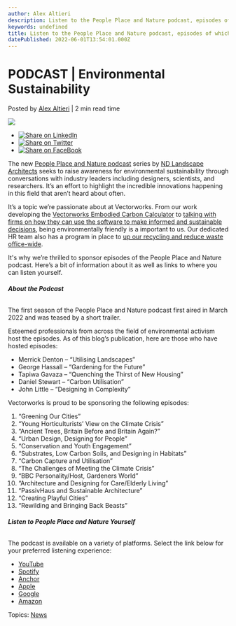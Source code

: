 ```yaml
---
author: Alex Altieri
description: Listen to the People Place and Nature podcast, episodes of which are sponsored by Vectorworks.
keywords: undefined
title: Listen to the People Place and Nature podcast, episodes of which are sponsored by Vectorworks. 
datePublished: 2022-06-01T13:54:01.000Z
---
```

  

# PODCAST | Environmental Sustainability

 Posted by [Alex Altieri](https://blog.vectorworks.net/author/alex-altieri) | 2 min read time 

![](https://blog.vectorworks.net/hubfs/2204-prof-practice-for-arch-webinar-landing-page-750x428.jpg) 

* [![Share on LinkedIn](https://2659751.fs1.hubspotusercontent-na1.net/hubfs/2659751/michaelDemo/share-LI.png)](http://www.linkedin.com/shareArticle?mini=true&url=https%3A%2F%2Fblog.vectorworks.net%2Fnew-sustainability-podcast-you-need-to-check-out)
* [![Share on Twitter](https://2659751.fs1.hubspotusercontent-na1.net/hubfs/2659751/michaelDemo/share-TW.png)](https://www.twitter.com/share?text=PODCAST%20|%20Environmental%20Sustainability&url=https%3A%2F%2Fblog.vectorworks.net%2Fnew-sustainability-podcast-you-need-to-check-out&via=PMGTweets)
* [![Share on FaceBook](https://2659751.fs1.hubspotusercontent-na1.net/hubfs/2659751/michaelDemo/share-FB.png)](https://www.facebook.com/sharer/sharer.php?u=https%3A%2F%2Fblog.vectorworks.net%2Fnew-sustainability-podcast-you-need-to-check-out)

The new [People Place and Nature podcast](https://peopleplaceandnature.com/) series by [ND Landscape Architects](https://ndla.co.uk/) seeks to raise awareness for environmental sustainability through conversations with industry leaders including designers, scientists, and researchers. It’s an effort to highlight the incredible innovations happening in this field that aren’t heard about often.

It’s a topic we’re passionate about at Vectorworks. From our work developing the [Vectorworks Embodied Carbon Calculator](../../../net/vectorworks/blog/calculate-embodied-carbon-with-this-vectorworks-worksheet.html) to [talking with firms on how they can use the software to make informed and sustainable decisions](https://www.vectorworks.net/en-US/customer-showcase/bim-sustainable-landscape-architecture), being environmentally friendly is a important to us. Our dedicated HR team also has a program in place to [up our recycling and reduce waste office-wide](https://www.vectorworks.net/news/press-releases/vectorworks-inc-wins-howard-countys-business-recycling-and-waste-reduction-award).

It's why we’re thrilled to sponsor episodes of the People Place and Nature podcast. Here’s a bit of information about it as well as links to where you can listen yourself.

###### **About the Podcast**

The first season of the People Place and Nature podcast first aired in March 2022 and was teased by a short trailer.

Esteemed professionals from across the field of environmental activism host the episodes. As of this blog’s publication, here are those who have hosted episodes:

* Merrick Denton – “Utilising Landscapes”
* George Hassall – “Gardening for the Future”
* Tapiwa Gavaza – “Quenching the Thirst of New Housing”
* Daniel Stewart – “Carbon Utilisation”
* John Little – “Designing in Complexity”

Vectorworks is proud to be sponsoring the following episodes:

1. “Greening Our Cities”
2. “Young Horticulturists’ View on the Climate Crisis”
3. “Ancient Trees, Britain Before and Britain Again?”
4. “Urban Design, Designing for People”
5. “Conservation and Youth Engagement”
6. “Substrates, Low Carbon Soils, and Designing in Habitats”
7. “Carbon Capture and Utilisation”
8. “The Challenges of Meeting the Climate Crisis”
9. “BBC Personality/Host, Gardeners World”
10. “Architecture and Designing for Care/Elderly Living”
11. “PassivHaus and Sustainable Architecture”
12. “Creating Playful Cities”
13. “Rewilding and Bringing Back Beasts”

###### **Listen to People Place and Nature Yourself**

The podcast is available on a variety of platforms. Select the link below for your preferred listening experience:

* [YouTube](https://www.youtube.com/channel/UCH8lhooMP%5FBZUk-kohdrO5w)
* [Spotify](https://open.spotify.com/show/1WwqoHmMJ0SwiEysr6pmkS)
* [Anchor](https://anchor.fm/ppnpodcast)
* [Apple](https://podcasts.apple.com/gb/podcast/the-people-place-and-nature-podcast/id1613504433)
* [Google](https://podcasts.google.com/feed/aHR0cHM6Ly9hbmNob3IuZm0vcy84N2I0ZGNmMC9wb2RjYXN0L3Jzcw)
* [Amazon](https://music.amazon.com/podcasts/4f787a46-8f4e-4b59-9daa-5519952c5e45/the-people-place-and-nature-podcast)

 Topics: [News](https://blog.vectorworks.net/topic/news) 

  